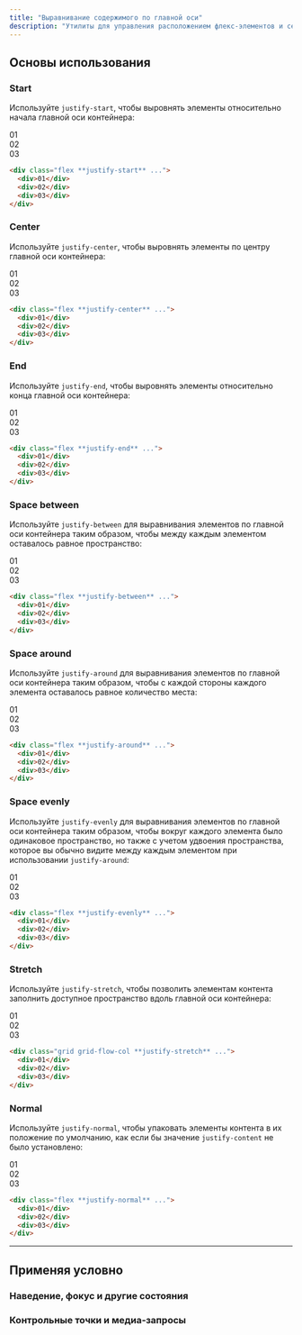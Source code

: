 ```yaml
---
title: "Выравнивание содержимого по главной оси"
description: "Утилиты для управления расположением флекс-элементов и сетки вдоль главной оси контейнера."
---
```




## Основы использования

### Start

Используйте `justify-start`, чтобы выровнять элементы относительно начала главной оси контейнера:

<Example>
  <div class="flex justify-start space-x-4 font-mono text-white text-sm font-bold leading-6 bg-stripes-fuchsia rounded-lg">
    <div class="w-14 h-14 rounded-lg flex items-center justify-center bg-fuchsia-500 shadow-lg">01</div>
    <div class="w-14 h-14 rounded-lg flex items-center justify-center bg-fuchsia-500 shadow-lg">02</div>
    <div class="w-14 h-14 rounded-lg flex items-center justify-center bg-fuchsia-500 shadow-lg">03</div>
  </div>
</Example>

```html
<div class="flex **justify-start** ...">
  <div>01</div>
  <div>02</div>
  <div>03</div>
</div>
```

### Center

Используйте `justify-center`, чтобы выровнять элементы по центру главной оси контейнера:

<Example>
  <div class="flex justify-center space-x-4 font-mono text-white text-sm font-bold leading-6 bg-stripes-blue rounded-lg">
    <div class="w-14 h-14 rounded-lg flex items-center justify-center bg-blue-500 shadow-lg">01</div>
    <div class="w-14 h-14 rounded-lg flex items-center justify-center bg-blue-500 shadow-lg">02</div>
    <div class="w-14 h-14 rounded-lg flex items-center justify-center bg-blue-500 shadow-lg">03</div>
  </div>
</Example>

```html
<div class="flex **justify-center** ...">
  <div>01</div>
  <div>02</div>
  <div>03</div>
</div>
```

### End

Используйте `justify-end`, чтобы выровнять элементы относительно конца главной оси контейнера:

<Example>
  <div class="flex justify-end space-x-4 font-mono text-white text-sm font-bold leading-6 bg-stripes-cyan rounded-lg">
    <div class="w-14 h-14 rounded-lg flex items-center justify-center bg-cyan-500 shadow-lg">01</div>
    <div class="w-14 h-14 rounded-lg flex items-center justify-center bg-cyan-500 shadow-lg">02</div>
    <div class="w-14 h-14 rounded-lg flex items-center justify-center bg-cyan-500 shadow-lg">03</div>
  </div>
</Example>

```html
<div class="flex **justify-end** ...">
  <div>01</div>
  <div>02</div>
  <div>03</div>
</div>
```

### Space between

Используйте `justify-between` для выравнивания элементов по главной оси контейнера таким образом, чтобы между каждым элементом оставалось равное пространство:

<Example>
  <div class="flex justify-between space-x-4 font-mono text-white text-sm font-bold leading-6 bg-stripes-pink rounded-lg">
    <div class="w-14 h-14 rounded-lg flex items-center justify-center bg-pink-500 shadow-lg">01</div>
    <div class="w-14 h-14 rounded-lg flex items-center justify-center bg-pink-500 shadow-lg">02</div>
    <div class="w-14 h-14 rounded-lg flex items-center justify-center bg-pink-500 shadow-lg">03</div>
  </div>
</Example>

```html
<div class="flex **justify-between** ...">
  <div>01</div>
  <div>02</div>
  <div>03</div>
</div>
```

### Space around

Используйте `justify-around` для выравнивания элементов по главной оси контейнера таким образом, чтобы с каждой стороны каждого элемента оставалось равное количество места:

<Example>
  <div class="flex justify-around space-x-4 font-mono text-white text-sm font-bold leading-6 bg-stripes-purple rounded-lg">
    <div class="w-14 h-14 rounded-lg flex items-center justify-center bg-purple-500 shadow-lg">01</div>
    <div class="w-14 h-14 rounded-lg flex items-center justify-center bg-purple-500 shadow-lg">02</div>
    <div class="w-14 h-14 rounded-lg flex items-center justify-center bg-purple-500 shadow-lg">03</div>
  </div>
</Example>

```html
<div class="flex **justify-around** ...">
  <div>01</div>
  <div>02</div>
  <div>03</div>
</div>
```

### Space evenly

Используйте `justify-evenly` для выравнивания элементов по главной оси контейнера таким образом, чтобы вокруг каждого элемента было одинаковое пространство, но также с учетом удвоения пространства, которое вы обычно видите между каждым элементом при использовании `justify-around`:

<Example>
  <div class="flex justify-evenly space-x-4 font-mono text-white text-sm font-bold leading-6 bg-stripes-indigo rounded-lg">
    <div class="w-14 h-14 rounded-lg flex items-center justify-center bg-indigo-500 shadow-lg">01</div>
    <div class="w-14 h-14 rounded-lg flex items-center justify-center bg-indigo-500 shadow-lg">02</div>
    <div class="w-14 h-14 rounded-lg flex items-center justify-center bg-indigo-500 shadow-lg">03</div>
  </div>
</Example>

```html
<div class="flex **justify-evenly** ...">
  <div>01</div>
  <div>02</div>
  <div>03</div>
</div>
```

### Stretch

Используйте `justify-stretch`, чтобы позволить элементам контента заполнить доступное пространство вдоль главной оси контейнера:

<Example>
  <div class="grid grid-flow-col justify-stretch gap-4 font-mono text-white text-sm font-bold leading-6 bg-stripes-fuchsia rounded-lg">
    <div class="h-14 rounded-lg flex items-center justify-center bg-fuchsia-500 shadow-lg">01</div>
    <div class="h-14 rounded-lg flex items-center justify-center bg-fuchsia-500 shadow-lg">02</div>
    <div class="h-14 rounded-lg flex items-center justify-center bg-fuchsia-500 shadow-lg">03</div>
  </div>
</Example>

```html
<div class="grid grid-flow-col **justify-stretch** ...">
  <div>01</div>
  <div>02</div>
  <div>03</div>
</div>
```

### Normal

Используйте `justify-normal`, чтобы упаковать элементы контента в их положение по умолчанию, как если бы значение `justify-content` не было установлено:

<Example>
  <div class="flex justify-normal space-x-4 font-mono text-white text-sm font-bold leading-6 bg-stripes-blue rounded-lg">
    <div class="w-14 h-14 rounded-lg flex items-center justify-center bg-blue-500 shadow-lg">01</div>
    <div class="w-14 h-14 rounded-lg flex items-center justify-center bg-blue-500 shadow-lg">02</div>
    <div class="w-14 h-14 rounded-lg flex items-center justify-center bg-blue-500 shadow-lg">03</div>
  </div>
</Example>

```html
<div class="flex **justify-normal** ...">
  <div>01</div>
  <div>02</div>
  <div>03</div>
</div>
```

---

## <Heading ignore>Применяя условно</Heading>

### <Heading ignore>Наведение, фокус и другие состояния</Heading>

<HoverFocusAndOtherStates defaultClass="flex justify-start" featuredClass="justify-between" />

### <Heading ignore>Контрольные точки и медиа-запросы</Heading>

<BreakpointsAndMediaQueries defaultClass="flex justify-start" featuredClass="justify-between" />
